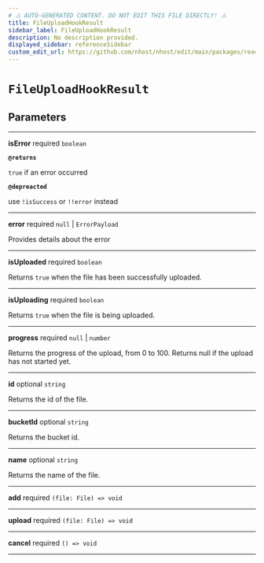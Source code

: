 ```yaml
---
# ⚠️ AUTO-GENERATED CONTENT. DO NOT EDIT THIS FILE DIRECTLY! ⚠️
title: FileUploadHookResult
sidebar_label: FileUploadHookResult
description: No description provided.
displayed_sidebar: referenceSidebar
custom_edit_url: https://github.com/nhost/nhost/edit/main/packages/react/src/useFileUpload.ts#L38
---
```


# `FileUploadHookResult`

## Parameters

---

**<span className="parameter-name">isError</span>** <span className="optional-status">required</span> `boolean`

**`@returns`**

`true` if an error occurred

**`@depreacted`**

use `!isSuccess` or `!!error` instead

---

**<span className="parameter-name">error</span>** <span className="optional-status">required</span> `null` | `ErrorPayload`

Provides details about the error

---

**<span className="parameter-name">isUploaded</span>** <span className="optional-status">required</span> `boolean`

Returns `true` when the file has been successfully uploaded.

---

**<span className="parameter-name">isUploading</span>** <span className="optional-status">required</span> `boolean`

Returns `true` when the file is being uploaded.

---

**<span className="parameter-name">progress</span>** <span className="optional-status">required</span> `null` | `number`

Returns the progress of the upload, from 0 to 100. Returns null if the upload has not started yet.

---

**<span className="parameter-name">id</span>** <span className="optional-status">optional</span> `string`

Returns the id of the file.

---

**<span className="parameter-name">bucketId</span>** <span className="optional-status">optional</span> `string`

Returns the bucket id.

---

**<span className="parameter-name">name</span>** <span className="optional-status">optional</span> `string`

Returns the name of the file.

---

**<span className="parameter-name">add</span>** <span className="optional-status">required</span> `(file: File) => void`

---

**<span className="parameter-name">upload</span>** <span className="optional-status">required</span> `(file: File) => void`

---

**<span className="parameter-name">cancel</span>** <span className="optional-status">required</span> `() => void`

---
